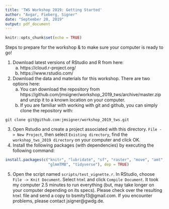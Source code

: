```yaml
---
title: 'TWS Workshop 2019: Getting Started'
author: "Avgar, Fieberg, Signer"
date: "September 20, 2019"
output: pdf_document
---
```


```r
knitr::opts_chunk$set(echo = TRUE)
```

Steps to prepare for the workshop & to make sure your computer is ready to go!

1. Download latest versions of RStudio and R from here:
    a. https://cloud.r-project.org/
    b. https://www.rstudio.com/
2. Download the data and materials for this workshop. There are two options here: 
    a. You can download the repository from https://github.com/jmsigner/workshop_2019_tws/archive/master.zip and unzip it to a known location on your computer.
    b. If you are familiar with working with git and github, you can simply clone the repository with: 
    
```
git clone git@github.com:jmsigner/workshop_2019_tws.git
```

3. Open Rstudio and create a project associated with this directory. `File -> New Project`, then select `Existing directory`, find the `workshop_tws_2019 directory` on your computer and click OK.
4. Install the following packages (with dependencies) by executing the following command: 

```r
install.packages(c("knitr", "lubridate", "sf", "raster", "move", "amt", 
                   "glmmTMB", "tidyverse"), dep = TRUE)
```

5. Open the script named `scripts/test_vignette.r`.  In RStudio, choose `File -> Knit Document`. Select `html` and click `Compile Document`. It took my computer 2.5 minutes to run everything (but, may take longer on your computer depending on its specs).  Please check over the resulting `html` file and send a copy to bsmity13@gmail.com. If you encounter problems, please contact jsigner@gwdg.de. 
